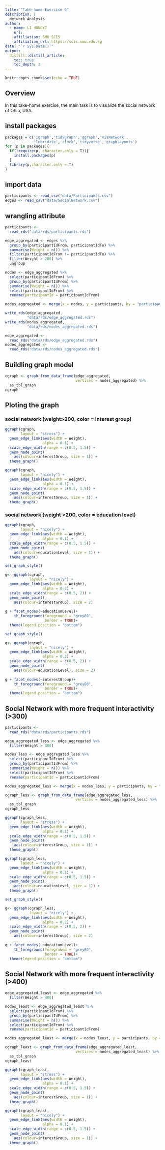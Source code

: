 ```yaml
---
title: "Take-home Exercise 6"
description: |
  Network Analysis
author:
  - name: LI HONGYI 
    url: 
    affiliation: SMU SCIS
    affiliation_url: https://scis.smu.edu.sg
date: "`r Sys.Date()`"
output: 
  distill::distill_article:
    toc: true
    toc_depth: 2
---
```


```r
knitr::opts_chunk$set(echo = TRUE)
```

## Overview

In this take-home exercise, the main task is to visualize the social network of Ohio, USA.

## install packages

```r
packages = c('igraph','tidygraph','ggraph','visNetwork',
             'lubridate','clock','tidyverse','graphlayouts')
for (p in packages){
  if(!require(p, character.only = T)){
    install.packages(p)
  }
  library(p,character.only = T)
}
```

## import data

```r
participants <- read_csv("data/Participants.csv")
edges <- read_csv("data/SocialNetwork.csv")
```

## wrangling attribute

```r
participants <- 
  read_rds("data/rds/participants.rds")

edge_aggregated <- edges %>%
  group_by(participantIdFrom, participantIdTo) %>%
  summarise(Weight = n()) %>%
  filter(participantIdFrom != participantIdTo) %>%
  filter(Weight > 200) %>%
  ungroup
```

```r
nodes <- edge_aggregated %>% 
  select(participantIdFrom) %>%
  group_by(participantIdFrom) %>%
  summarise(Weight = n()) %>%
  select(participantIdFrom) %>% 
  rename(participantId = participantIdFrom)

nodes_aggregated <- merge(x = nodes, y = participants, by = "participantId")
```

```r
write_rds(edge_aggregated,
          "data/rds/edge_aggregated.rds")
write_rds(nodes_aggregated,
          "data/rds/nodes_aggregated.rds")
```

```r
edge_aggregated <- 
  read_rds("data/rds/edge_aggregated.rds")
nodes_aggregated <- 
  read_rds("data/rds/nodes_aggregated.rds")
```

## Buildling graph model

```r
cgraph <- graph_from_data_frame(edge_aggregated,
                                vertices = nodes_aggregated) %>%
  as_tbl_graph
cgraph
```
## Ploting the graph
### social network (weight>200, color = interest group)
```r
ggraph(cgraph,
       layout = "stress") +
  geom_edge_link(aes(width = Weight),
                 alpha = 0.1) +
  scale_edge_width(range = c(0.5, 1.5)) + 
  geom_node_point(
    aes(colour=interestGroup, size = 1)) +
  theme_graph()

```

```r
ggraph(cgraph,
       layout = "nicely") +
  geom_edge_link(aes(width = Weight),
                 alpha = 0.1) +
  scale_edge_width(range = c(0.5, 1.5)) + 
  geom_node_point(
    aes(colour=interestGroup, size = 1)) +
  theme_graph()

```
### social network (weight >200, color = education level)

```r
ggraph(cgraph,
       layout = "nicely") +
  geom_edge_link(aes(width = Weight),
                 alpha = 0.1) +
  scale_edge_width(range = c(0.5, 1.5)) + 
  geom_node_point(
    aes(colour=educationLevel, size = 1)) +
  theme_graph()

```

```r
set_graph_style()

g<- ggraph(cgraph,
           layout = "nicely") + 
  geom_edge_link(aes(width = Weight),
                 alpha = 0.2) +
  scale_edge_width(range = c(0.5, 2)) + 
  geom_node_point(
    aes(colour=interestGroup), size = 2) 
 
g + facet_nodes(~educationLevel)+ 
    th_foreground(foreground = "grey80",
                  border = TRUE)+
  theme(legend.position = "bottom")
```

```r
set_graph_style()

g<- ggraph(cgraph,
           layout = "nicely") + 
  geom_edge_link(aes(width = Weight),
                 alpha = 0.2) +
  scale_edge_width(range = c(0.5, 2)) + 
  geom_node_point(
    aes(colour=educationLevel), size = 2) 
 
g + facet_nodes(~interestGroup)+ 
    th_foreground(foreground = "grey80",
                  border = TRUE)+
  theme(legend.position = "bottom")
```

## Social Network with more frequent interactivity (>300)
```r
participants <- 
  read_rds("data/rds/participants.rds")
```

```r
edge_aggregated_less <- edge_aggregated %>%
  filter(Weight > 300)

nodes_less <- edge_aggregated_less %>% 
  select(participantIdFrom) %>%
  group_by(participantIdFrom) %>%
  summarise(Weight = n()) %>%
  select(participantIdFrom) %>% 
  rename(participantId = participantIdFrom)

nodes_aggregated_less <- merge(x = nodes_less, y = participants, by = "participantId")
```

```r
cgraph_less <- graph_from_data_frame(edge_aggregated_less,
                                vertices = nodes_aggregated_less) %>%
  as_tbl_graph
cgraph_less
```


```r
ggraph(cgraph_less,
       layout = "stress") +
  geom_edge_link(aes(width = Weight),
                 alpha = 0.1) +
  scale_edge_width(range = c(0.5, 1.5)) + 
  geom_node_point(
    aes(colour=interestGroup, size = 1)) +
  theme_graph()

```

```r
ggraph(cgraph_less,
       layout = "nicely") +
  geom_edge_link(aes(width = Weight),
                 alpha = 0.1) +
  scale_edge_width(range = c(0.5, 1.5)) + 
  geom_node_point(
    aes(colour=educationLevel, size = 1)) +
  theme_graph()

```

```r
set_graph_style()

g<- ggraph(cgraph_less,
           layout = "nicely") + 
  geom_edge_link(aes(width = Weight),
                 alpha = 0.2) +
  scale_edge_width(range = c(0.5, 2)) + 
  geom_node_point(
    aes(colour=interestGroup), size = 2) 
 
g + facet_nodes(~educationLevel)+ 
    th_foreground(foreground = "grey80",
                  border = TRUE)+
  theme(legend.position = "bottom")
```

## Social Network with more frequent interactivity (>400)

```r
edge_aggregated_least <- edge_aggregated %>%
  filter(Weight > 400)

nodes_least <- edge_aggregated_least %>% 
  select(participantIdFrom) %>%
  group_by(participantIdFrom) %>%
  summarise(Weight = n()) %>%
  select(participantIdFrom) %>% 
  rename(participantId = participantIdFrom)

nodes_aggregated_least <- merge(x = nodes_least, y = participants, by = "participantId")
```

```r
cgraph_least <- graph_from_data_frame(edge_aggregated_least,
                                vertices = nodes_aggregated_least) %>%
  as_tbl_graph
cgraph_least
```


```r
ggraph(cgraph_least,
       layout = "stress") +
  geom_edge_link(aes(width = Weight),
                 alpha = 0.1) +
  scale_edge_width(range = c(0.5, 1.5)) + 
  geom_node_point(
    aes(colour=interestGroup, size = 1)) +
  theme_graph()

```

```r
ggraph(cgraph_least,
       layout = "nicely") +
  geom_edge_link(aes(width = Weight),
                 alpha = 0.1) +
  scale_edge_width(range = c(0.5, 1.5)) + 
  geom_node_point(
    aes(colour=interestGroup, size = 1)) +
  theme_graph()

```